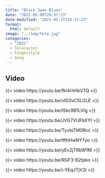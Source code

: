```yaml
---
title: "Black Swan Blues"
date: "2021-05-08T20:37:23"
date-modified: "2021-05-15T20:37:23"
format: 
  html: default
image: "../img/tele.jpg"
categories:
  - "2021"
  - Telecaster
  - Fingerstyle
  - Song
---
```


## Video

{{< video https://youtu.be/fkl4rhHkV7Q >}}

{{< video https://youtu.be/vlD3vC5LOLE >}}

{{< video https://youtu.be/ISkc9B1LVIg >}}

{{< video https://youtu.be/JVG7VUFbXYI >}}

{{< video https://youtu.be/TyutsTM0Rcc >}}

{{< video https://youtu.be/tfthHwNY7yo >}}

{{< video https://youtu.be/yEv2jTRbW1M >}}

{{< video https://youtu.be/RGF3-B2tpko >}}

{{< video https://youtu.be/i-YEqJTjV2I >}}
